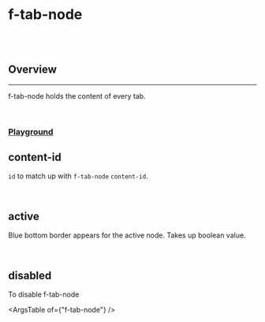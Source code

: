 
<Meta of={FTabNodeStories} />

# f-tab-node

<br />

<br />

## Overview

<hr />

f-tab-node holds the content of every tab.

<br />

### [Playground](/story/components-f-tab-node--playground)

<Canvas>
	<Story of={FTabNodeStories.Playground} />
</Canvas>

## content-id

<f-divider />

`id` to match up with `f-tab-node` `content-id`.

<Canvas>
	<Story of={FTabNodeStories.ContentId} />
</Canvas>

<br />

## active

<f-divider />

Blue bottom border appears for the active node. Takes up boolean value.

<Canvas>
	<Story of={FTabNodeStories.Active} />
</Canvas>

<br />

## disabled

<f-divider />

To disable f-tab-node

<Canvas>
	<Story of={FTabNodeStories.Disabled} />
</Canvas>

<ArgsTable of={"f-tab-node"} />
